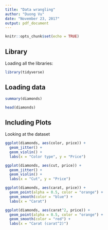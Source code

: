 ```yaml
---
title: "Data wrangling"
author: "Duong Vu"
date: "November 23, 2017"
output: pdf_document
---
```


```r
knitr::opts_chunk$set(echo = TRUE)
```

## Library

Loading all the libraries:

```r
library(tidyverse)
```

## Loading data

```r
summary(diamonds)
```

```r
head(diamonds)
```


## Including Plots

Looking at the dataset

```r
ggplot(diamonds, aes(color, price)) +
  geom_jitter() +
  geom_violin() +
  labs(x = "Color type", y = "Price")

ggplot(diamonds, aes(cut, price)) +
  geom_jitter() +
  geom_violin() +
  labs(x = "Cut", y = "Price")
```

```r
ggplot(diamonds, aes(carat, price)) +
  geom_point(alpha = 0.5, color = "orange") +
  geom_smooth(color = "blue") +
  labs(x = "Carat")

ggplot(diamonds, aes(carat^2, price)) +
  geom_point(alpha = 0.5, color = "orange") +
  geom_smooth(color = "red") +
  labs(x = "Carat (carat^2)")

```



